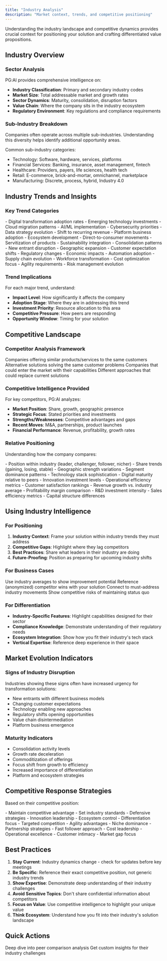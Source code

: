 ```yaml
---
title: "Industry Analysis"
description: "Market context, trends, and competitive positioning"
---
```


Understanding the industry landscape and competitive dynamics provides crucial context for positioning your solution and crafting differentiated value propositions.

## Industry Overview

### **Sector Analysis**

PG:AI provides comprehensive intelligence on:

- **Industry Classification**: Primary and secondary industry codes
- **Market Size**: Total addressable market and growth rates
- **Sector Dynamics**: Maturity, consolidation, disruption factors
- **Value Chain**: Where the company sits in the industry ecosystem
- **Regulatory Environment**: Key regulations and compliance requirements

### **Sub-Industry Breakdown**

<Info>
  Companies often operate across multiple sub-industries. Understanding this diversity helps identify additional opportunity areas.
</Info>

Common sub-industry categories:

- Technology: Software, hardware, services, platforms
- Financial Services: Banking, insurance, asset management, fintech
- Healthcare: Providers, payers, life sciences, health tech
- Retail: E-commerce, brick-and-mortar, omnichannel, marketplace
- Manufacturing: Discrete, process, hybrid, Industry 4.0

## Industry Trends and Insights

### **Key Trend Categories**

<Tabs>
  <Tab title="Technology Trends">
    - Digital transformation adoption rates
    - Emerging technology investments
    - Cloud migration patterns
    - AI/ML implementation
    - Cybersecurity priorities
    - Data strategy evolution
  </Tab>
  <Tab title="Business Model Trends">
    - Shift to recurring revenue
    - Platform business adoption
    - Ecosystem development
    - Direct-to-consumer movements
    - Servitization of products
    - Sustainability integration
  </Tab>
  <Tab title="Market Dynamics">
    - Consolidation patterns
    - New entrant disruption
    - Geographic expansion
    - Customer expectation shifts
    - Regulatory changes
    - Economic impacts
  </Tab>
  <Tab title="Operational Trends">
    - Automation adoption
    - Supply chain evolution
    - Workforce transformation
    - Cost optimization focus
    - Agility requirements
    - Risk management evolution
  </Tab>
</Tabs>

### **Trend Implications**

For each major trend, understand:

- **Impact Level**: How significantly it affects the company
- **Adoption Stage**: Where they are in addressing this trend
- **Investment Priority**: Resource allocation to this area
- **Competitive Pressure**: How peers are responding
- **Opportunity Window**: Timing for your solution

## Competitive Landscape

### **Competitor Analysis Framework**

<CardGroup cols={2}>
  <Card title="Direct Competitors" icon="swords">
    Companies offering similar products/services to the same customers
  </Card>
  <Card title="Indirect Competitors" icon="code-branch">
    Alternative solutions solving the same customer problems
  </Card>
  <Card title="Potential Entrants" icon="door-open">
    Companies that could enter the market with their capabilities
  </Card>
  <Card title="Substitute Threats" icon="repeat">
    Different approaches that could replace current solutions
  </Card>
</CardGroup>

### **Competitive Intelligence Provided**

For key competitors, PG:AI analyzes:

- **Market Position**: Share, growth, geographic presence
- **Strategic Focus**: Stated priorities and investments
- **Strengths/Weaknesses**: Competitive advantages and gaps
- **Recent Moves**: M&A, partnerships, product launches
- **Financial Performance**: Revenue, profitability, growth rates

### **Relative Positioning**

Understanding how the company compares:

<Accordion title="Market Share Analysis">
  - Position within industry (leader, challenger, follower, nicher)
  - Share trends (gaining, losing, stable)
  - Geographic strength variations
  - Segment dominance patterns
</Accordion>

<Accordion title="Capability Comparison">
  - Technology stack sophistication
  - Digital maturity relative to peers
  - Innovation investment levels
  - Operational efficiency metrics
  - Customer satisfaction rankings
</Accordion>

<Accordion title="Financial Benchmarking">
  - Revenue growth vs. industry average
  - Profitability margin comparison
  - R&D investment intensity
  - Sales efficiency metrics
  - Capital structure differences
</Accordion>

## Using Industry Intelligence

### **For Positioning**

1. **Industry Context**: Frame your solution within industry trends they must address
2. **Competitive Gaps**: Highlight where they lag competitors
3. **Best Practices**: Share what leaders in their industry are doing
4. **Future-Proofing**: Position as preparing for upcoming industry shifts

### **For Business Cases**

<Steps>
  <Step title="Industry Benchmarks">
    Use industry averages to show improvement potential
  </Step>
  <Step title="Competitor Success">
    Reference (anonymized) competitor wins with your solution
  </Step>
  <Step title="Trend Alignment">
    Connect to must-address industry movements
  </Step>
  <Step title="Risk Mitigation">
    Show competitive risks of maintaining status quo
  </Step>
</Steps>

### **For Differentiation**

- **Industry-Specific Features**: Highlight capabilities designed for their sector
- **Compliance Knowledge**: Demonstrate understanding of their regulatory needs
- **Ecosystem Integration**: Show how you fit their industry's tech stack
- **Vertical Expertise**: Reference deep experience in their space

## Market Evolution Indicators

### **Signs of Industry Disruption**

<Warning>
  Industries showing these signs often have increased urgency for transformation solutions:
</Warning>

- New entrants with different business models
- Changing customer expectations
- Technology enabling new approaches
- Regulatory shifts opening opportunities
- Value chain disintermediation
- Platform business emergence

### **Maturity Indicators**

- Consolidation activity levels
- Growth rate deceleration
- Commoditization of offerings
- Focus shift from growth to efficiency
- Increased importance of differentiation
- Platform and ecosystem strategies

## Competitive Response Strategies

Based on their competitive position:

<Tabs>
  <Tab title="Market Leaders">
    - Maintain competitive advantage
    - Set industry standards
    - Defensive strategies
    - Innovation leadership
    - Ecosystem control
  </Tab>
  <Tab title="Challengers">
    - Differentiation focus
    - Targeted competition
    - Agility advantages
    - Niche dominance
    - Partnership strategies
  </Tab>
  <Tab title="Followers">
    - Fast follower approach
    - Cost leadership
    - Operational excellence
    - Customer intimacy
    - Market gap focus
  </Tab>
</Tabs>

## Best Practices

1. **Stay Current**: Industry dynamics change - check for updates before key meetings
2. **Be Specific**: Reference their exact competitive position, not generic industry trends
3. **Show Expertise**: Demonstrate deep understanding of their industry challenges
4. **Avoid Sensitive Topics**: Don't share confidential information about competitors
5. **Focus on Value**: Use competitive intelligence to highlight your unique value
6. **Think Ecosystem**: Understand how you fit into their industry's solution landscape

## Quick Actions

<CardGroup cols={2}>
  <Card title="Compare with Peers" icon="users" href="/account-intelligence/peer-analysis">
    Deep dive into peer comparison analysis
  </Card>
  <Card title="Industry-Specific Insights" icon="sparkles" href="/account-intelligence/insights">
    Get custom insights for their industry challenges
  </Card>
</CardGroup>
